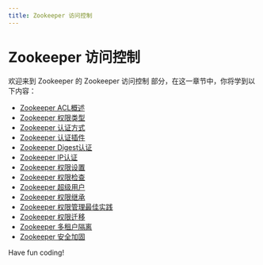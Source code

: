 ```yaml
---
title: Zookeeper 访问控制
---
```


# Zookeeper 访问控制

欢迎来到 Zookeeper 的 Zookeeper 访问控制 部分，在这一章节中，你将学到以下内容：

- [Zookeeper ACL概述](./0-zookeeper-acl-overview.mdx)
- [Zookeeper 权限类型](./1-zookeeper-privilege-type.mdx)
- [Zookeeper 认证方式](./2-zookeeper-authentication-method.mdx)
- [Zookeeper 认证插件](./3-zookeeper-certified-plugin.mdx)
- [Zookeeper Digest认证](./4-zookeeper-digest-certification.mdx)
- [Zookeeper IP认证](./5-zookeeper-ip-certification.mdx)
- [Zookeeper 权限设置](./6-zookeeper-permission-settings.mdx)
- [Zookeeper 权限检查](./7-zookeeper-permissions-check.mdx)
- [Zookeeper 超级用户](./8-zookeeper-premium-user.mdx)
- [Zookeeper 权限继承](./9-zookeeper--permission-inheritance.mdx)
- [Zookeeper 权限管理最佳实践](./10-zookeeper--permissions-management-best-practices.mdx)
- [Zookeeper 权限迁移](./11-zookeeper-permissions-migration.mdx)
- [Zookeeper 多租户隔离](./12-zookeeper-multi-tenant-isolation.mdx)
- [Zookeeper 安全加固](./13-zookeeper-safety-hardening.mdx)

Have fun coding!
